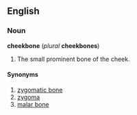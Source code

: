 ==English==
===Noun===
'''cheekbone''' (''plural'' '''cheekbones''')

#The small prominent bone of the cheek.

====Synonyms====
#[[zygomatic bone]]
#[[zygoma]]
#[[malar bone]]